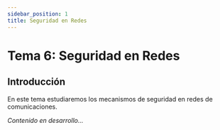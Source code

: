 ```yaml
---
sidebar_position: 1
title: Seguridad en Redes
---
```


# Tema 6: Seguridad en Redes

## Introducción

En este tema estudiaremos los mecanismos de seguridad en redes de comunicaciones.

*Contenido en desarrollo...*
